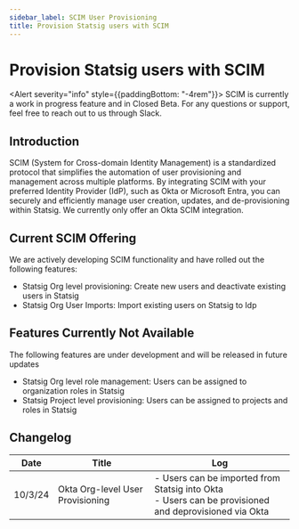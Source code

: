 ```yaml
---
sidebar_label: SCIM User Provisioning
title: Provision Statsig users with SCIM
---
```



# Provision Statsig users with SCIM

<Alert severity="info" style={{paddingBottom: "-4rem"}}>
  <AlertTitle>
    SCIM is currently a work in progress feature and in Closed Beta. 
  </AlertTitle>
    For any questions or support, feel free to reach out to us through Slack.
</Alert>

## Introduction
SCIM (System for Cross-domain Identity Management) is a standardized protocol that simplifies the automation of user provisioning and management across multiple platforms.
By integrating SCIM with your preferred Identity Provider (IdP), such as Okta or Microsoft Entra,
you can securely and efficiently manage user creation, updates, and de-provisioning within Statsig.
We currently only offer an Okta SCIM integration.

## Current SCIM Offering
We are actively developing SCIM functionality and have rolled out the following features:

- Statsig Org level provisioning: Create new users and deactivate existing users in Statsig
- Statsig Org User Imports: Import existing users on Statsig to Idp

## Features Currently Not Available
The following features are under development and will be released in future updates

- Statsig Org level role management: Users can be assigned to organization roles in Statsig
- Statsig Project level provisioning: Users can be assigned to projects and roles in Statsig

## Changelog

| Date | Title | Log |
|------|-------|-----|
| 10/3/24 | Okta Org-level User Provisioning | - Users can be imported from Statsig into Okta<br/>- Users can be provisioned and deprovisioned via Okta |

